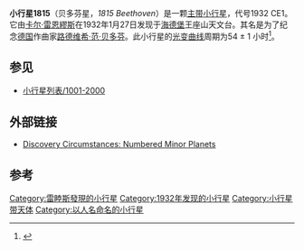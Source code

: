 {{Infobox planet 
| width = 25em 
| bgcolour = #FFFFC0 
| name = Beethoven
| discovery = yes 
| discovery_ref =  
| discoverer = [[卡尔·雷恩繆斯|卡尔·雷恩繆斯]]
| discovery_site = [[海德堡王座山天文台|海德堡王座山天文台]]
| discovered = 1932年1月27日
| designations = yes
| mp_name = 1815
| alt_names = {{Mp|1951 EY|1}};{{Mp|1932 CE|1}}<br/>1938 EP;1952 SO<br/>1954 BD;1958 TJ<br/>{{Mp|1969 UY|1}};{{Mp|1971 BN|1}}
| named_after = [[路德维希·范·贝多芬|路德维希·范·贝多芬]]
| mp_category = 
| epoch = [[Julian_day|JD]] 2455800.5 (2011-Aug-27.0)
| eccentricity =0.1864909 	 		
| semimajor = 3.1583297 AU
| perihelion =2.5693300 AU
| inclination = 2.73753 °
| asc_node = 110.95008°	
| arg_peri = 358.47260°
| mean_anomaly = 74.48569 [[角度|°]]
| period = 2050.1451844 [[day|d]] (5.61[[Julian_year_(astronomy)|a]])
| aphelion = 3.7473294  [[天文单位|AU]]
| orbit_ref = <ref>{{Cite web |url=http://ssd.jpl.nasa.gov/sbdb.cgi?sstr=1815 |title=JPL Small-Body Database Browser - 1815 Beethoven |accessdate=2011-07-29 |archive-date=2012-07-19 |archive-url=https://archive.today/20120719054231/http://ssd.jpl.nasa.gov/sbdb.cgi?sstr=1815 |dead-url=no }}</ref>
| avg_speed =
| satellites = 
| physical_characteristics = yes 
| dimensions = 30.36 km
| mass =
| density = 
| surface_grav = 
| escape_velocity = 
| sidereal_day = 
| axial_tilt = 
| pole_ecliptic_lat = 
| pole_ecliptic_lon = 
| albedo = 0.0548
| rotation=54 h
| temperatures=
| temp_name1 = 
| mean_temp_1 = 
| max_temp_1 = 
| temp_name2 = 
| max_temp_2 = 
| spectral_type = [[F-型小行星|F]]
| abs_magnitude = 11.36
}}
'''小行星1815'''（贝多芬星，''1815 Beethoven''）是一颗[[小行星帶|主带小行星]]，代号1932 CE1。它由[[卡尔·雷恩繆斯|卡尔·雷恩繆斯]]在1932年1月27日发现于[[海德堡|海德堡]]王座山天文台。其名是为了纪念[[德国|德国]]作曲家[[路德维希·范·贝多芬|路德维希·范·贝多芬]]。此小行星的[[光变曲线|光变曲线]]周期为54 ± 1 小时<ref name=balpo32_3>{{cite journal | last=Stephens | first=Robert D. | title=Asteroid lightcurve photometry from Santana Observatory - winter 2005 | journal=Bulletin of the Minor Planets Section of the Association of Lunar and Planetary Observers | volume=32 | issue=3 | pages=66–68 | bibcode=2005MPBu...32...66S |date=September 2005}}</ref>。

==参见==
* [[小行星列表/1001-2000|小行星列表/1001-2000]]

== 外部链接 ==
* [http://cfa-www.harvard.edu/iau/lists/NumberedMPs.txt Discovery Circumstances: Numbered Minor Planets] {{Wayback|url=http://cfa-www.harvard.edu/iau/lists/NumberedMPs.txt |date=20080517010638 }}

== 参考 ==
{{Reflist}}

{{Minor Planet Number|[[小行星1814|1814 Bach]]|[[小行星1816|1816 Liberia]]}}

[[Category:雷睦斯發現的小行星|Category:雷睦斯發現的小行星]]
[[Category:1932年发现的小行星|Category:1932年发现的小行星]]
[[Category:小行星带天体|Category:小行星带天体]]
[[Category:以人名命名的小行星|Category:以人名命名的小行星]]